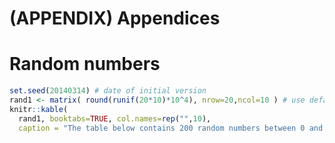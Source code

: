 # (APPENDIX) Appendices {-}

# Random numbers {#app-randomnumbers}

```r
set.seed(20140314) # date of initial version
rand1 <- matrix( round(runif(20*10)*10^4), nrow=20,ncol=10 ) # use default limits, multiply by 10e4
knitr::kable(
  rand1, booktabs=TRUE, col.names=rep("",10),  
  caption = "The table below contains 200 random numbers between 0 and 9999." )
```
